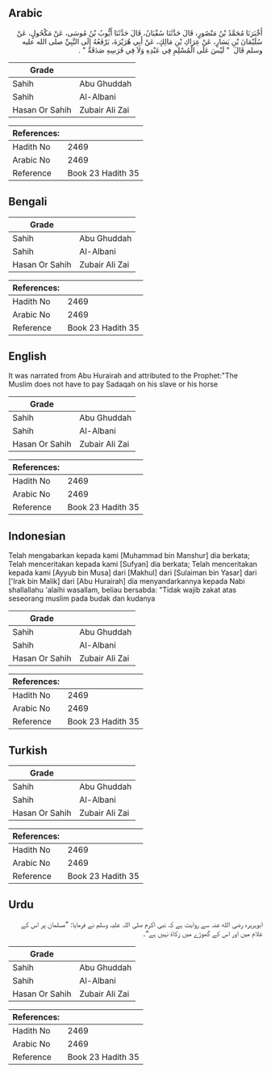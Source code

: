 ## Arabic


<div dir="rtl" lang="ar" style={{fontSize:'larger',backgroundColor:'#f8f9fa',padding:20}}>
أَخْبَرَنَا مُحَمَّدُ بْنُ مَنْصُورٍ، قَالَ حَدَّثَنَا سُفْيَانُ، قَالَ حَدَّثَنَا أَيُّوبُ بْنُ مُوسَى، عَنْ مَكْحُولٍ، عَنْ سُلَيْمَانَ بْنِ يَسَارٍ، عَنْ عِرَاكِ بْنِ مَالِكٍ، عَنْ أَبِي هُرَيْرَةَ، يَرْفَعُهُ إِلَى النَّبِيِّ صلى الله عليه وسلم قَالَ ‏ "‏ لَيْسَ عَلَى الْمُسْلِمِ فِي عَبْدِهِ وَلاَ فِي فَرَسِهِ صَدَقَةٌ ‏"‏ ‏.‏
</div>
<div style={{backgroundColor:'#f8f9fa',padding:20, marginBottom: 10}}><table> <thead> <tr> <th>Grade</th> <th></th> </tr> </thead> <tbody> <tr><td>Sahih</td><td>Abu Ghuddah</td></tr><tr><td>Sahih</td><td>Al-Albani</td></tr><tr><td>Hasan Or Sahih</td><td>Zubair Ali Zai</td></tr></tbody></table><table> <thead> <tr> <th>References:</th> <th></th> </tr> </thead> <tbody><tr><td>Hadith No</td><td>2469</td></tr><tr><td>Arabic No</td><td>2469</td></tr><tr><td>Reference</td><td>Book 23 Hadith 35</td></tr></tbody></table></div>

## Bengali


<div dir="ltr" lang="bn" style={{fontSize:'larger',backgroundColor:'#f8f9fa',padding:20}}>

</div>
<div style={{backgroundColor:'#f8f9fa',padding:20, marginBottom: 10}}><table> <thead> <tr> <th>Grade</th> <th></th> </tr> </thead> <tbody> <tr><td>Sahih</td><td>Abu Ghuddah</td></tr><tr><td>Sahih</td><td>Al-Albani</td></tr><tr><td>Hasan Or Sahih</td><td>Zubair Ali Zai</td></tr></tbody></table><table> <thead> <tr> <th>References:</th> <th></th> </tr> </thead> <tbody><tr><td>Hadith No</td><td>2469</td></tr><tr><td>Arabic No</td><td>2469</td></tr><tr><td>Reference</td><td>Book 23 Hadith 35</td></tr></tbody></table></div>

## English


<div dir="ltr" lang="en" style={{fontSize:'larger',backgroundColor:'#f8f9fa',padding:20}}>
It was narrated from Abu Hurairah and attributed to the Prophet:"The Muslim does not have to pay Sadaqah on his slave or his horse
</div>
<div style={{backgroundColor:'#f8f9fa',padding:20, marginBottom: 10}}><table> <thead> <tr> <th>Grade</th> <th></th> </tr> </thead> <tbody> <tr><td>Sahih</td><td>Abu Ghuddah</td></tr><tr><td>Sahih</td><td>Al-Albani</td></tr><tr><td>Hasan Or Sahih</td><td>Zubair Ali Zai</td></tr></tbody></table><table> <thead> <tr> <th>References:</th> <th></th> </tr> </thead> <tbody><tr><td>Hadith No</td><td>2469</td></tr><tr><td>Arabic No</td><td>2469</td></tr><tr><td>Reference</td><td>Book 23 Hadith 35</td></tr></tbody></table></div>

## Indonesian


<div dir="ltr" lang="id" style={{fontSize:'larger',backgroundColor:'#f8f9fa',padding:20}}>
Telah mengabarkan kepada kami [Muhammad bin Manshur] dia berkata; Telah menceritakan kepada kami [Sufyan] dia berkata; Telah menceritakan kepada kami [Ayyub bin Musa] dari [Makhul] dari [Sulaiman bin Yasar] dari ['Irak bin Malik] dari [Abu Hurairah] dia menyandarkannya kepada Nabi shallallahu 'alaihi wasallam, beliau bersabda: "Tidak wajib zakat atas seseorang muslim pada budak dan kudanya
</div>
<div style={{backgroundColor:'#f8f9fa',padding:20, marginBottom: 10}}><table> <thead> <tr> <th>Grade</th> <th></th> </tr> </thead> <tbody> <tr><td>Sahih</td><td>Abu Ghuddah</td></tr><tr><td>Sahih</td><td>Al-Albani</td></tr><tr><td>Hasan Or Sahih</td><td>Zubair Ali Zai</td></tr></tbody></table><table> <thead> <tr> <th>References:</th> <th></th> </tr> </thead> <tbody><tr><td>Hadith No</td><td>2469</td></tr><tr><td>Arabic No</td><td>2469</td></tr><tr><td>Reference</td><td>Book 23 Hadith 35</td></tr></tbody></table></div>

## Turkish


<div dir="ltr" lang="tr" style={{fontSize:'larger',backgroundColor:'#f8f9fa',padding:20}}>

</div>
<div style={{backgroundColor:'#f8f9fa',padding:20, marginBottom: 10}}><table> <thead> <tr> <th>Grade</th> <th></th> </tr> </thead> <tbody> <tr><td>Sahih</td><td>Abu Ghuddah</td></tr><tr><td>Sahih</td><td>Al-Albani</td></tr><tr><td>Hasan Or Sahih</td><td>Zubair Ali Zai</td></tr></tbody></table><table> <thead> <tr> <th>References:</th> <th></th> </tr> </thead> <tbody><tr><td>Hadith No</td><td>2469</td></tr><tr><td>Arabic No</td><td>2469</td></tr><tr><td>Reference</td><td>Book 23 Hadith 35</td></tr></tbody></table></div>

## Urdu


<div dir="rtl" lang="ur" style={{fontSize:'larger',backgroundColor:'#f8f9fa',padding:20}}>
ابوہریرہ رضی الله عنہ سے روایت ہے کہ نبی اکرم صلی اللہ علیہ وسلم نے فرمایا: ”مسلمان پر اس کے غلام میں اور اس کے گھوڑے میں زکاۃ نہیں ہے“۔
</div>
<div style={{backgroundColor:'#f8f9fa',padding:20, marginBottom: 10}}><table> <thead> <tr> <th>Grade</th> <th></th> </tr> </thead> <tbody> <tr><td>Sahih</td><td>Abu Ghuddah</td></tr><tr><td>Sahih</td><td>Al-Albani</td></tr><tr><td>Hasan Or Sahih</td><td>Zubair Ali Zai</td></tr></tbody></table><table> <thead> <tr> <th>References:</th> <th></th> </tr> </thead> <tbody><tr><td>Hadith No</td><td>2469</td></tr><tr><td>Arabic No</td><td>2469</td></tr><tr><td>Reference</td><td>Book 23 Hadith 35</td></tr></tbody></table></div>